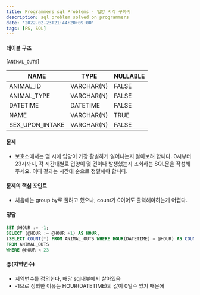 ```yaml
---
title: Programmers sql Problems - 입양 시각 구하기
description: sql problem solved on programmers
date: '2022-02-23T21:44:20+09:00'
tags: [PS, SQL]
---
```


#### 테이블 구조

[`ANIMAL_OUTS`]

| **NAME** | **TYPE** | **NULLABLE** |
| -------- | -------- | -------------|
| ANIMAL_ID | VARCHAR(N) | FALSE |
| ANIMAL_TYPE | VARCHAR(N) | FALSE |
| DATETIME | DATETIME | FALSE |
| NAME | VARCHAR(N) | TRUE |
| SEX_UPON_INTAKE | VARCHAR(N) | FALSE |


#### 문제
- 보호소에서는 몇 시에 입양이 가장 활발하게 일어나는지 알아보려 합니다. 0시부터 23시까지, 각 시간대별로 입양이 몇 건이나 발생했는지 조회하는 SQL문을 작성해주세요. 이때 결과는 시간대 순으로 정렬해야 합니다.

#### 문제의 핵심 포인트
- 처음에는 group by로 풀려고 했으나, count가 0이어도 출력해야하는게 어렵다.

#### 정답
```sql
SET @HOUR := -1;
SELECT (@HOUR := @HOUR +1) AS HOUR,
(SELECT COUNT(*) FROM ANIMAL_OUTS WHERE HOUR(DATETIME) = @HOUR) AS COUNT
FROM ANIMAL_OUTS
WHERE @HOUR < 23
```

#### @(지역변수)
- 지역변수를 정의한다, 해당 sql내부에서 살아있음
- -1으로 정의한 이유는 HOUR(DATETIME)의 값이 0일수 있기 때문에


